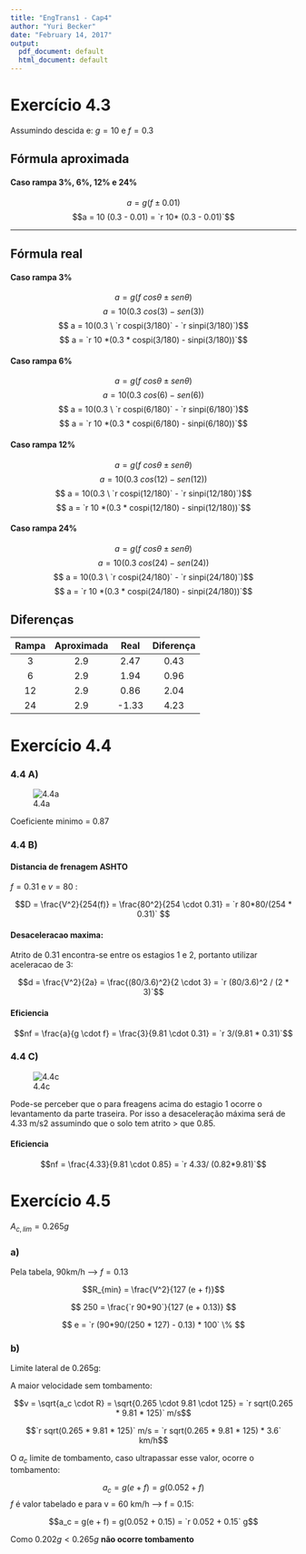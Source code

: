 ```yaml
---
title: "EngTrans1 - Cap4"
author: "Yuri Becker"
date: "February 14, 2017"
output:
  pdf_document: default
  html_document: default
---
```


# Exercício 4.3

Assumindo descida e: $g = 10$ e $f = 0.3$


## Fórmula aproximada

#### Caso rampa 3%, 6%, 12% e 24%
$$a = g (f \pm 0.01) $$
$$a = 10 (0.3 - 0.01)  = `r 10* (0.3 - 0.01)`$$

--------

## Fórmula real

#### Caso rampa 3%
$$a = g(f \ cos \theta \pm sen \theta)$$
$$ a = 10(0.3 \ cos(3) - sen(3))$$
$$ a = 10(0.3 \ `r cospi(3/180)` - `r sinpi(3/180)`)$$
$$ a = `r 10 *(0.3 *  cospi(3/180) -  sinpi(3/180))`$$

#### Caso rampa 6%
$$a = g(f \ cos \theta \pm sen \theta)$$
$$ a = 10(0.3 \ cos(6) - sen(6))$$
$$ a = 10(0.3 \ `r cospi(6/180)` - `r sinpi(6/180)`)$$
$$ a = `r 10 *(0.3 *  cospi(6/180) -  sinpi(6/180))`$$

#### Caso rampa 12%
$$a = g(f \ cos \theta \pm sen \theta)$$
$$ a = 10(0.3 \ cos(12) - sen(12))$$
$$ a = 10(0.3 \ `r cospi(12/180)` - `r sinpi(12/180)`)$$
$$ a = `r 10 *(0.3 *  cospi(12/180) -  sinpi(12/180))`$$

#### Caso rampa 24%
$$a = g(f \ cos \theta \pm sen \theta)$$
$$ a = 10(0.3 \ cos(24) - sen(24))$$
$$ a = 10(0.3 \ `r cospi(24/180)` - `r sinpi(24/180)`)$$
$$ a = `r 10 *(0.3 *  cospi(24/180) -  sinpi(24/180))`$$

## Diferenças

| Rampa | Aproximada |  Real | Diferença |
|:-----:|:----------:|:-----:|:---------:|
|   3   |     2.9    |  2.47 |    0.43   |
|   6   |     2.9    |  1.94 |    0.96   |
|   12  |     2.9    |  0.86 |    2.04   |
|   24  |     2.9    | -1.33 |    4.23   |


# Exercício 4.4

### 4.4 A)

![4.4a](ex4.4a.PNG)

Coeficiente minimo = 0.87

### 4.4 B)

#### Distancia de frenagem ASHTO

$f = 0.31$ e $v = 80$ :

$$D = \frac{V^2}{254(f)} = \frac{80^2}{254 \cdot 0.31} = `r 80*80/(254 * 0.31)` $$

#### Desaceleracao maxima:

Atrito de 0.31 encontra-se entre os estagios 1 e 2, portanto utilizar aceleracao de 3:

$$d = \frac{V^2}{2a} = \frac{(80/3.6)^2}{2 \cdot 3} = `r (80/3.6)^2 / (2 * 3)`$$

#### Eficiencia 

$$nf = \frac{a}{g \cdot f} = \frac{3}{9.81 \cdot 0.31} = `r 3/(9.81 * 0.31)`$$

### 4.4 C)

![4.4c](ex4.4c.PNG)

Pode-se perceber que o para freagens acima do estagio 1 ocorre o levantamento da parte traseira. Por isso a desaceleração máxima será de 4.33 m/s2 assumindo que o solo tem atrito > que 0.85. 

#### Eficiencia

$$nf = \frac{4.33}{9.81 \cdot 0.85} = `r 4.33/ (0.82*9.81)`$$

# Exercício 4.5

$A_{c,lim} = 0.265g$

### a)

Pela tabela, 90km/h --> $f = 0.13$

$$R_{min} = \frac{V^2}{127 (e + f)}$$

$$ 250 = \frac{`r 90*90`}{127 (e + 0.13)} $$

$$ e = `r (90*90/(250 * 127) - 0.13) * 100`  \% $$

### b)

Limite lateral de 0.265g:

A maior velocidade sem tombamento:

$$v = \sqrt{a_c \cdot R} = \sqrt{0.265 \cdot 9.81 \cdot 125} = `r sqrt(0.265 * 9.81 * 125)` m/s$$

$$`r sqrt(0.265 * 9.81 * 125)` m/s = `r sqrt(0.265 * 9.81 * 125) * 3.6` km/h$$

O $a_c$ limite de tombamento, caso ultrapassar esse valor, ocorre o tombamento:

$$a_c = g(e+f) = g ( 0.052 + f)$$
$f$ é valor tabelado e para v = 60 km/h --> f = 0.15:


$$a_c = g(e + f) = g(0.052 + 0.15) =  `r 0.052 + 0.15` g$$

Como $0.202g < 0.265g$ **não ocorre tombamento**
